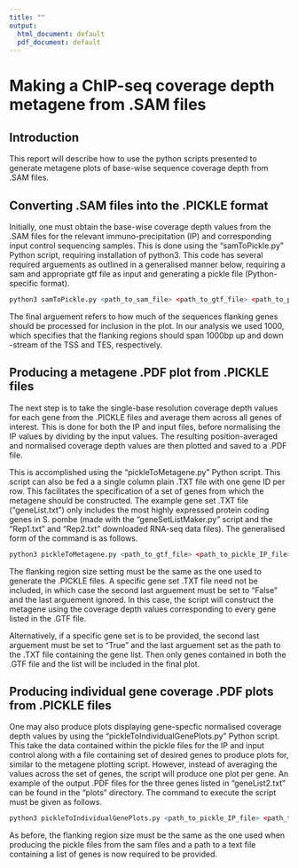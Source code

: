 ```yaml
---
title: ""
output:
  html_document: default
  pdf_document: default
---
```

# Making a ChIP-seq coverage depth metagene from .SAM files

## Introduction

This report will describe how to use the python scripts presented to generate metagene plots of base-wise sequence coverage depth from .SAM files.

## Converting .SAM files into the .PICKLE format

Initially, one must obtain the base-wise coverage depth values from the .SAM files for the relevant immuno-precipitation (IP) and corresponding input control sequencing samples. This is done using the "samToPickle.py" Python script, requiring installation of python3. This code has several required arguements as outlined in a generalised manner below, requiring a sam and appropriate gtf file as input and generating a pickle file (Python-specific format).

```r
python3 samToPickle.py <path_to_sam_file> <path_to_gtf_file> <path_to_pickle_output_file> <size_of_flanking_regions>
```

The final arguement refers to how much of the sequences flanking genes should be processed for inclusion in the plot. In our analysis we used 1000, which specifies that the flanking regions should span 1000bp up and down -stream of the TSS and TES, respectively.

## Producing a metagene .PDF plot from .PICKLE files

The next step is to take the single-base resolution coverage depth values for each gene from the .PICKLE files and average them across all genes of interest. This is done for both the IP and input files, before normalising the IP values by dividing by the input values. The resulting position-averaged and normalised coverage depth values are then plotted and saved to a .PDF file.

This is accomplished using the "pickleToMetagene.py" Python script. This script can also be fed a a single column plain .TXT file with one gene ID per row. This facilitates the specification of a set of genes from which the metagene should be constructed. The example gene set .TXT file ("geneList.txt") only includes the most highly expressed protein coding genes in S. pombe (made with the "geneSetListMaker.py" script and the "Rep1.txt" and "Rep2.txt" downloaded RNA-seq data files). The generalised form of the command is as follows.

```r
python3 pickleToMetagene.py <path_to_gtf_file> <path_to_pickle_IP_file> <path_to_pickle_input_file> <size_of_flanking_regions> <path_to_plot_output_file> <True/False_for_inclusion_of_specific_gene_set> <path_to_gene_set_txt_file>
```

The flanking region size setting must be the same as the one used to generate the .PICKLE files. A specific gene set .TXT file need not be included, in which case the second last arguement must be set to "False" and the last arguement ignored. In this case, the script will construct the metagene using the coverage depth values corresponding to every gene listed in the .GTF file.

Alternatively, if a specific gene set is to be provided, the second last arguement must be set to "True" and the last arguement set as the path to the .TXT file containing the gene list. Then only genes contained in both the .GTF file and the list will be included in the final plot.

## Producing individual gene coverage .PDF plots from .PICKLE files

One may also produce plots displaying gene-specfic normalised coverage depth values by using the "pickleToIndividualGenePlots.py" Python script. This take the data contained within the pickle files for the IP and input control along with a file containing set of desired genes to produce plots for, similar to the  metagene plotting script. However, instead of averaging the values across the set of genes, the script will produce one plot per gene. An example of the output .PDF files for the three genes listed in "geneList2.txt" can be found in the "plots" directory. The command to execute the script must be given as follows.

```r
python3 pickleToIndividualGenePlots.py <path_to_pickle_IP_file> <path_to_pickle_input_file> <size_of_flanking_regions> <path_to_plot_output_directory> <path_to_gene_set_txt_file>
```

As before, the flanking region size must be the same as the one used when producing the pickle files from the sam files and a path to a text file containing a list of genes is now required to be provided.